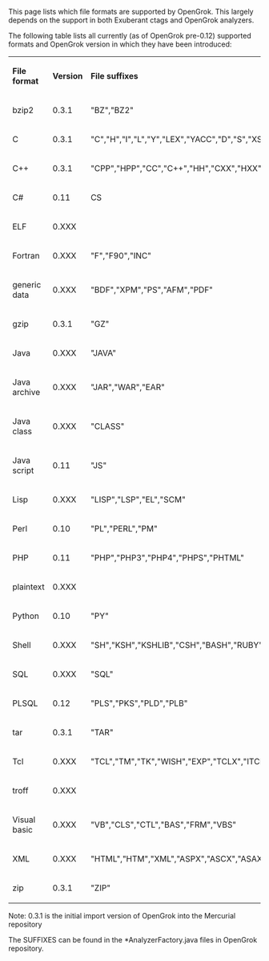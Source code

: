 This page lists which file formats are supported by OpenGrok. This largely depends on the support in both Exuberant ctags and OpenGrok analyzers.

The following table lists all currently (as of OpenGrok pre-0.12) supported formats and OpenGrok version in which they have been introduced:

{|
|'''File format'''
|'''Version'''
|'''File suffixes'''
|-
|bzip2
|0.3.1
|"BZ","BZ2"
|-
|C
|0.3.1
|"C","H","I","L","Y","LEX","YACC","D","S","XS","X"
|-
|C++
|0.3.1
|"CPP","HPP","CC","C++","HH","CXX","HXX","TXX"
|-
|C#
|0.11
|CS
|-
|ELF
|0.XXX
|
|-
|Fortran
|0.XXX
|"F","F90","INC"
|-
|generic data
|0.XXX
|"BDF","XPM","PS","AFM","PDF"
|-
|gzip
|0.3.1
|"GZ"
|-
|Java
|0.XXX
|"JAVA"
|-
|Java archive
|0.XXX
|"JAR","WAR","EAR"
|-
|Java class
|0.XXX
|"CLASS"
|-
|Java script
|0.11
|"JS"
|-
|Lisp
|0.XXX
|"LISP","LSP","EL","SCM"
|-
|Perl
|0.10
|"PL","PERL","PM"
|-
|PHP
|0.11
|"PHP","PHP3","PHP4","PHPS","PHTML"
|-
|plaintext
|0.XXX
|
|-
|Python
|0.10
|"PY"
|-
|Shell
|0.XXX
|"SH","KSH","KSHLIB","CSH","BASH","RUBY","RB","P5","AWK","GMK","CONF","COM","SPEC","FLG","XCL"
|-
|SQL
|0.XXX
|"SQL"
|-
|PLSQL
|0.12
|"PLS","PKS","PLD","PLB"
|-
|tar
|0.3.1
|"TAR"
|-
|Tcl
|0.XXX
|"TCL","TM","TK","WISH","EXP","TCLX","ITCL","ITK"
|-
|troff
|0.XXX
|
|-
|Visual basic
|0.XXX
|"VB","CLS","CTL","BAS","FRM","VBS"
|-
|XML
|0.XXX
|"HTML","HTM","XML","ASPX","ASCX","ASAX","MASTER","XAML"
|-
|zip
|0.3.1
|"ZIP"
|}


Note: 0.3.1 is the initial import version of OpenGrok into the Mercurial repository

The SUFFIXES can be found in the *AnalyzerFactory.java files in OpenGrok repository.